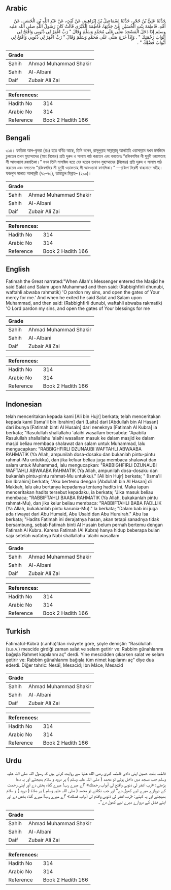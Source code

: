## Arabic


<div dir="rtl" lang="ar" style={{fontSize:'larger',backgroundColor:'#f8f9fa',padding:20}}>
حَدَّثَنَا عَلِيُّ بْنُ حُجْرٍ، حَدَّثَنَا إِسْمَاعِيلُ بْنُ إِبْرَاهِيمَ، عَنْ لَيْثٍ، عَنْ عَبْدِ اللَّهِ بْنِ الْحَسَنِ، عَنْ أُمِّهِ، فَاطِمَةَ بِنْتِ الْحُسَيْنِ عَنْ جَدَّتِهَا، فَاطِمَةَ الْكُبْرَى قَالَتْ كَانَ رَسُولُ اللَّهِ صلى الله عليه وسلم إِذَا دَخَلَ الْمَسْجِدَ صَلَّى عَلَى مُحَمَّدٍ وَسَلَّمَ وَقَالَ ‏"‏ رَبِّ اغْفِرْ لِي ذُنُوبِي وَافْتَحْ لِي أَبْوَابَ رَحْمَتِكَ ‏"‏ ‏.‏ وَإِذَا خَرَجَ صَلَّى عَلَى مُحَمَّدٍ وَسَلَّمَ وَقَالَ ‏"‏ رَبِّ اغْفِرْ لِي ذُنُوبِي وَافْتَحْ لِي أَبْوَابَ فَضْلِكَ ‏"‏ ‏.‏
</div>
<div style={{backgroundColor:'#f8f9fa',padding:20, marginBottom: 10}}><table> <thead> <tr> <th>Grade</th> <th></th> </tr> </thead> <tbody> <tr><td>Sahih</td><td>Ahmad Muhammad Shakir</td></tr><tr><td>Sahih</td><td>Al-Albani</td></tr><tr><td>Daif</td><td>Zubair Ali Zai</td></tr></tbody></table><table> <thead> <tr> <th>References:</th> <th></th> </tr> </thead> <tbody><tr><td>Hadith No</td><td>314</td></tr><tr><td>Arabic No</td><td>314</td></tr><tr><td>Reference</td><td>Book 2 Hadith 166</td></tr></tbody></table></div>

## Bengali


<div dir="ltr" lang="bn" style={{fontSize:'larger',backgroundColor:'#f8f9fa',padding:20}}>
৩১৪। ফাতিমা আল-কুবরা (রাঃ) হতে বর্ণিত আছে, তিনি বলেন, রাসূলুল্লাহ সাল্লাল্লাহু আলাইহি ওয়াসাল্লাম যখন মসজিদে ঢুকতেন তখন মুহাম্মাদের (স্বয়ং নিজের) প্রতি দুরুদ ও সালাম পাঠ করতেন এবং বলতেনঃ “রকিবগফির লী যুনুবী ওয়াফতাহ লী আবওয়াবা রহমতিকা।” যখন তিনি মাসজিদ হতে বের হতেন তখনও মুহাম্মাদের (নিজের) প্রতি দুরুদ ও সালাম পাঠ করতেন এবং বলতেনঃ “রকিবগফির লী যুনুবী ওয়াফতাহ লী আবওয়াবা ফাদলিকা।” —রব্বিগ ফিরলী বাক্যবাদে সহীহ। ফজলুস সালাত আলান্নবী (৭২-৭৩), তামাতুল মিন্নাহ– (২৯০)।
</div>
<div style={{backgroundColor:'#f8f9fa',padding:20, marginBottom: 10}}><table> <thead> <tr> <th>Grade</th> <th></th> </tr> </thead> <tbody> <tr><td>Sahih</td><td>Ahmad Muhammad Shakir</td></tr><tr><td>Sahih</td><td>Al-Albani</td></tr><tr><td>Daif</td><td>Zubair Ali Zai</td></tr></tbody></table><table> <thead> <tr> <th>References:</th> <th></th> </tr> </thead> <tbody><tr><td>Hadith No</td><td>314</td></tr><tr><td>Arabic No</td><td>314</td></tr><tr><td>Reference</td><td>Book 2 Hadith 166</td></tr></tbody></table></div>

## English


<div dir="ltr" lang="en" style={{fontSize:'larger',backgroundColor:'#f8f9fa',padding:20}}>
Fatimah the Great narrated:"When Allah's Messenger entered the Masjid he said Salat and Salam upon Muhammad and then said: (Rabbighfirli dhunubi, waftahli abwaba rahmatik) 'O pardon my sins, and open the gates of Your mercy for me.' And when he exited he said Salat and Salam upon Muhammad, and then said: (Rabbighfirli dunubi, waftahli abwaba rakmatik) 'O Lord pardon my sins, and open the gates of Your blessings for me
</div>
<div style={{backgroundColor:'#f8f9fa',padding:20, marginBottom: 10}}><table> <thead> <tr> <th>Grade</th> <th></th> </tr> </thead> <tbody> <tr><td>Sahih</td><td>Ahmad Muhammad Shakir</td></tr><tr><td>Sahih</td><td>Al-Albani</td></tr><tr><td>Daif</td><td>Zubair Ali Zai</td></tr></tbody></table><table> <thead> <tr> <th>References:</th> <th></th> </tr> </thead> <tbody><tr><td>Hadith No</td><td>314</td></tr><tr><td>Arabic No</td><td>314</td></tr><tr><td>Reference</td><td>Book 2 Hadith 166</td></tr></tbody></table></div>

## Indonesian


<div dir="ltr" lang="id" style={{fontSize:'larger',backgroundColor:'#f8f9fa',padding:20}}>
telah menceritakan kepada kami [Ali bin Hujr] berkata; telah menceritakan kepada kami [Isma'il bin Ibrahim] dari [Laits] dari [Abdullah bin Al Hasan] dari ibunya [Fatimah binti Al Husain] dari neneknya [Fatimah Al Kubra] ia berkata; "Rasulullah shallallahu 'alaihi wasallam bersabda: "Apabila Rasulullah shallallahu 'alaihi wasallam masuk ke dalam masjid ke dalam masjd beliau membaca shalawat dan salam untuk Muhammad, lalu mengucapkan: "RABBIGHFIRLI DZUNAUBI WAFTAHLI ABWAABA RAHMATIK (Ya Allah, ampunilah dosa-dosaku dan bukanlah pintu-pintu rahmat-Mu untukku), dan jika keluar beliau juga membaca shalawat dan salam untuk Muhammad, lalu mengucapkan: "RABBIGHFIRLI DZUNAUBI WAFTAHLI ABWAABA RAHMATIK (Ya Allah, ampunilah dosa-dosaku dan bukanlah pintu-pintu rahmat-Mu untukku)." [Ali bin Hujr] berkata; " [Isma'il bin Ibrahim] berkata; "Aku bertemu dengan [Abdullah bin Al Hasan] di Makkah, lalu aku bertanya kepadanya tentang hadits ini. Maka iapun menceritakan hadits tersebut kepadaku, ia berkata; "Jika masuk beliau membaca; "RABBIFTAHLI BAABA RAHMATIK (Ya Allah, bukakanlah pintu rahmat-Mu), dan jika kelur beliau membaca: "RABBIFTAHLI BABA FADLLIK (Ya Allah, bukakanlah pintu karunia-Mu)." Ia berkata; "Dalam bab ini juga ada riwayat dari Abu Humaid, Abu Usaid dan Abu Hurairah." Abu Isa berkata; "Hadits Fatimah ini derajatnya hasan, akan tetapi sanadnya tidak bersambung, sebab Fatimah binti Al Husain belum pernah bertemu dengan Fatimah Al Kubra. Karena Fatimah (Al Kubra) hanya hidup beberapa bulan saja setelah wafatnya Nabi shallallahu 'alaihi wasallam
</div>
<div style={{backgroundColor:'#f8f9fa',padding:20, marginBottom: 10}}><table> <thead> <tr> <th>Grade</th> <th></th> </tr> </thead> <tbody> <tr><td>Sahih</td><td>Ahmad Muhammad Shakir</td></tr><tr><td>Sahih</td><td>Al-Albani</td></tr><tr><td>Daif</td><td>Zubair Ali Zai</td></tr></tbody></table><table> <thead> <tr> <th>References:</th> <th></th> </tr> </thead> <tbody><tr><td>Hadith No</td><td>314</td></tr><tr><td>Arabic No</td><td>314</td></tr><tr><td>Reference</td><td>Book 2 Hadith 166</td></tr></tbody></table></div>

## Turkish


<div dir="ltr" lang="tr" style={{fontSize:'larger',backgroundColor:'#f8f9fa',padding:20}}>
Fatimatül-Kübrâ (r.anha)’dan rivâyete göre, şöyle demiştir: “Rasûlullah (s.a.v.) mescide girdiği zaman salat ve selam getirir ve: Rabbim günahlarımı bağışla Rahmet kapılarını aç” derdi. Yine mescidden çıkarken salat ve selam getirir ve: Rabbim günahlarımı bağışla tüm nimet kapılarını aç” diye dua ederdi. Diğer tahric: Nesâî, Mesacid; İbn Mâce, Mesacid
</div>
<div style={{backgroundColor:'#f8f9fa',padding:20, marginBottom: 10}}><table> <thead> <tr> <th>Grade</th> <th></th> </tr> </thead> <tbody> <tr><td>Sahih</td><td>Ahmad Muhammad Shakir</td></tr><tr><td>Sahih</td><td>Al-Albani</td></tr><tr><td>Daif</td><td>Zubair Ali Zai</td></tr></tbody></table><table> <thead> <tr> <th>References:</th> <th></th> </tr> </thead> <tbody><tr><td>Hadith No</td><td>314</td></tr><tr><td>Arabic No</td><td>314</td></tr><tr><td>Reference</td><td>Book 2 Hadith 166</td></tr></tbody></table></div>

## Urdu


<div dir="rtl" lang="ur" style={{fontSize:'larger',backgroundColor:'#f8f9fa',padding:20}}>
فاطمہ بنت حسین اپنی دادی فاطمہ کبریٰ رضی الله عنہا سے روایت کرتی ہیں کہ رسول اللہ صلی اللہ علیہ وسلم جب مسجد میں داخل ہوتے تو محمد ( صلی اللہ علیہ وسلم ) پر درود و سلام بھیجتے اور یہ دعا پڑھتے: «رب اغفر لي ذنوبي وافتح لي أبواب رحمتك» ”اے میرے رب! میرے گناہ بخش دے اور اپنی رحمت کے دروازے میرے لیے کھول دے“ اور جب نکلتے تو محمد ( صلی اللہ علیہ وسلم ) پر صلاۃ ( درود ) و سلام بھیجتے اور یہ کہتے: «رب اغفر لي ذنوبي وافتح لي أبواب فضلك» ”اے میرے رب! میرے گناہ بخش دے اور اپنے فضل کے دروازے میرے لیے کھول دے“۔
</div>
<div style={{backgroundColor:'#f8f9fa',padding:20, marginBottom: 10}}><table> <thead> <tr> <th>Grade</th> <th></th> </tr> </thead> <tbody> <tr><td>Sahih</td><td>Ahmad Muhammad Shakir</td></tr><tr><td>Sahih</td><td>Al-Albani</td></tr><tr><td>Daif</td><td>Zubair Ali Zai</td></tr></tbody></table><table> <thead> <tr> <th>References:</th> <th></th> </tr> </thead> <tbody><tr><td>Hadith No</td><td>314</td></tr><tr><td>Arabic No</td><td>314</td></tr><tr><td>Reference</td><td>Book 2 Hadith 166</td></tr></tbody></table></div>